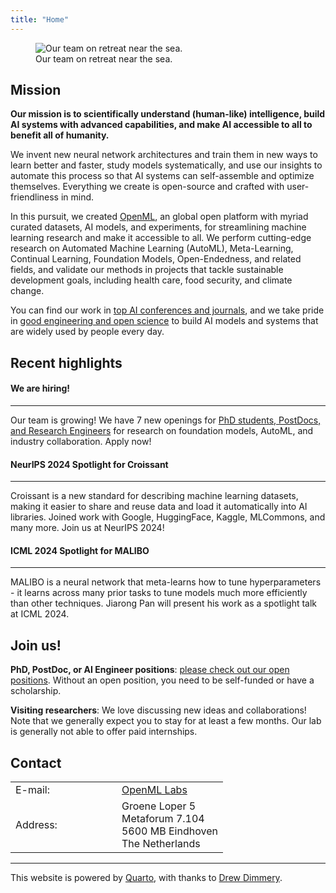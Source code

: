 ```yaml
---
title: "Home"
---
```

![Our team on retreat near the sea.](images/group_image.webp)  

## Mission
<b>Our mission is to scientifically understand (human-like) intelligence, build AI systems with advanced capabilities, and make AI accessible to all to benefit all of humanity.</b>

We invent new neural network architectures and train them in new ways to learn better and faster, study models systematically, and use our insights to automate this process so 
that AI systems can self-assemble and optimize themselves. Everything we create is open-source and crafted with user-friendliness in mind.

In this pursuit, we created [OpenML](https://www.openml.org), an global open platform with myriad curated datasets, AI models, and experiments, for streamlining machine learning research and 
make it accessible to all. We perform cutting-edge research on Automated Machine Learning (AutoML), Meta-Learning, Continual Learning, Foundation Models, Open-Endedness, and related fields,
and validate our methods in projects that tackle sustainable development goals, including health care, food security, and climate change.

You can find our work in [top AI conferences and journals](publications/publications.html), and we take pride in [good engineering and open science](software/software.html) to build AI models and systems that are widely used by people every day.

## Recent highlights


::::: {.box-container}
::: {.grid}
::: {.g-col-12 .g-col-md-4}

::: {.box}
#### We are hiring!

---

Our team is growing! We have 7 new openings for [PhD students, PostDocs, and Research Engineers](https://jobs.tue.nl/en/vacancies.html#filter=p_type%3DSEARCH_RESULTS%26p_search%3D%26p_category_code_arr%3D6048-461676&page=1) for research on foundation models,
AutoML, and industry collaboration. Apply now! 
:::
:::

::: {.g-col-12 .g-col-md-4}
::: {.box}
#### NeurIPS 2024 Spotlight for Croissant

---

Croissant is a new standard for describing machine learning datasets, making it easier to share and reuse data and load it automatically into AI libraries. Joined work with Google, HuggingFace, Kaggle, MLCommons, and many more. Join us at NeurIPS 2024!
:::
:::

::: {.g-col-12 .g-col-md-4}
::: {.box}
#### ICML 2024 Spotlight for MALIBO

---

MALIBO is a neural network that meta-learns how to tune hyperparameters - it learns across many prior tasks to tune models much more efficiently than other techniques. Jiarong Pan will present his work as a spotlight talk at ICML 2024.
:::
:::

:::
:::::

## Join us!
**PhD, PostDoc, or AI Engineer positions**: [please check out our open positions](https://jobs.tue.nl/en/vacancies.html#filter=p_type%3DSEARCH_RESULTS%26p_search%3D%26p_category_code_arr%3D6048-461676&page=1). Without an open position, you need to be self-funded or have a scholarship.

**Visiting researchers**: We love discussing new ideas and collaborations! Note that we generally expect you to stay for at least a few months. Our lab is generally not able to offer paid internships.


## Contact
|   |   |
|---|---|
|E-mail:| [OpenML Labs](mailto:openml-labs@tue.nl)|
|Address: |Groene Loper 5<br>Metaforum 7.104<br>5600 MB Eindhoven<br>The Netherlands|

***

This website is powered by [Quarto](https://quarto.org/), with thanks to [Drew Dimmery](https://ddimmery.com/posts/quarto-website).
